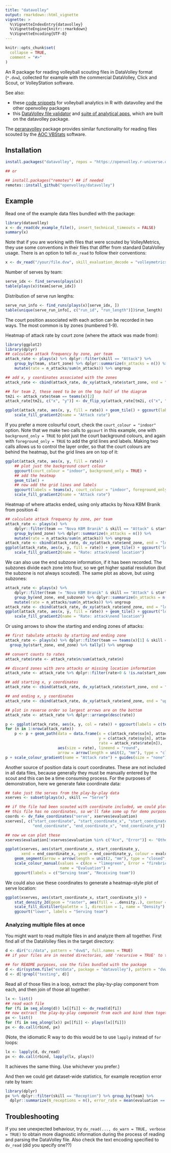```yaml
---
title: "datavolley"
output: rmarkdown::html_vignette
vignette: >
  %\VignetteIndexEntry{datavolley}
  %\VignetteEngine{knitr::rmarkdown}
  %\VignetteEncoding{UTF-8}
---
```


```r
knitr::opts_chunk$set(
  collapse = TRUE,
  comment = "#>"
)
```

An R package for reading volleyball scouting files in DataVolley format (`*.dvw`), collected for example with the commercial DataVolley, Click and Scout, or VolleyStation software.

See also:

- these [code snippets](https://openvolley.github.io/volley-analytics-snippets) for volleyball analytics in R with datavolley and the other openvolley packages
- this [DataVolley file validator](https://apps.untan.gl/dvalidate/) and [suite of analytical apps](https://apps.untan.gl/), which are built on the datavolley package.

The [peranavolley](https://github.com/openvolley/peranavolley) package provides similar functionality for reading files scouted by the [AOC VBStats](http://peranasports.com/software/vbstatshd/) software.

## Installation

```r

install.packages("datavolley", repos = "https://openvolley.r-universe.dev")

## or

## install.packages("remotes") ## if needed
remotes::install_github("openvolley/datavolley")
```

## Example

Read one of the example data files bundled with the package:
```r
library(datavolley)
x <- dv_read(dv_example_file(), insert_technical_timeouts = FALSE)
summary(x)
```

Note that if you are working with files that were scouted by VolleyMetrics, they use some conventions in their files that differ from standard DataVolley usage. There is an option to tell `dv_read` to follow their conventions:

```r
x <- dv_read("/your/file.dvw", skill_evaluation_decode = "volleymetrics")
```

Number of serves by team:

```r
serve_idx <- find_serves(plays(x))
table(plays(x)$team[serve_idx])
```

Distribution of serve run lengths:

```r
serve_run_info <- find_runs(plays(x)[serve_idx, ])
table(unique(serve_run_info[, c("run_id", "run_length")])$run_length)
```

The court position associated with each action can be recorded in two ways. The most common is by zones (numbered 1-9).

Heatmap of attack rate by court zone (where the attack was made from):

```r
library(ggplot2)
library(dplyr)
## calculate attack frequency by zone, per team
attack_rate <- plays(x) %>% dplyr::filter(skill == "Attack") %>%
    group_by(team, start_zone) %>% dplyr::summarize(n_attacks = n()) %>%
    mutate(rate = n_attacks/sum(n_attacks)) %>% ungroup

## add x, y coordinates associated with the zones
attack_rate <- cbind(attack_rate, dv_xy(attack_rate$start_zone, end = "lower"))

## for team 2, these need to be on the top half of the diagram
tm2i <- attack_rate$team == teams(x)[2]
attack_rate[tm2i, c("x", "y")] <- dv_flip_xy(attack_rate[tm2i, c("x", "y")])

ggplot(attack_rate, aes(x, y, fill = rate)) + geom_tile() + ggcourt(labels = teams(x)) +
    scale_fill_gradient2(name = "Attack rate")
```

If you prefer a more colourful court, check the `court_colour = "indoor"` option. Note that we make two calls to `ggcourt` in this example, one with `background_only = TRUE` to plot just the court background colours, and again with `foreground_only = TRUE` to add the grid lines and labels. Making two calls allows us to control the layer order, so that the court colours are behind the heatmap, but the grid lines are on top of it:

```r
ggplot(attack_rate, aes(x, y, fill = rate)) +
    ## plot just the background court colour
    ggcourt(court_colour = "indoor", background_only = TRUE) +
    ## add the heatmap
    geom_tile() +
    ## now add the grid lines and labels
    ggcourt(labels = teams(x), court_colour = "indoor", foreground_only = TRUE) +
    scale_fill_gradient2(name = "Attack rate")
```



Heatmap of where attacks ended, using only attacks by Nova KBM Branik from position 4:
```r
## calculate attack frequency by zone, per team
attack_rate <- plays(x) %>% 
    dplyr::filter(team == "Nova KBM Branik" & skill == "Attack" & start_zone == 4) %>%
    group_by(end_zone) %>% dplyr::summarize(n_attacks = n()) %>%
    mutate(rate = n_attacks/sum(n_attacks)) %>% ungroup
attack_rate <- cbind(attack_rate, dv_xy(attack_rate$end_zone, end = "lower"))
ggplot(attack_rate, aes(x, y, fill = rate)) + geom_tile() + ggcourt("lower", labels = NULL) +
    scale_fill_gradient2(name = "Rate: attack\nend location")
```

We can also use the end subzone information, if it has been recorded. The subzones divide each zone into four, so we get higher spatial resolution (but the subzone is not always scouted). The same plot as above, but using subzones:

```r
attack_rate <- plays(x) %>% 
    dplyr::filter(team != "Nova KBM Branik" & skill == "Attack" & start_zone == 4 & !is.na(end_subzone)) %>%
    group_by(end_zone, end_subzone) %>% dplyr::summarize(n_attacks = n()) %>%
    mutate(rate = n_attacks/sum(n_attacks)) %>% ungroup
attack_rate <- cbind(attack_rate, dv_xy(attack_rate$end_zone, end = "lower", subzones = attack_rate$end_subzone))
ggplot(attack_rate, aes(x, y, fill = rate)) + geom_tile() + ggcourt("lower", labels = NULL) +
    scale_fill_gradient2(name = "Rate: attack\nend location")
```


Or using arrows to show the starting and ending zones of attacks:

```r
## first tabulate attacks by starting and ending zone
attack_rate <- plays(x) %>% dplyr::filter(team == teams(x)[1] & skill == "Attack") %>%
  group_by(start_zone, end_zone) %>% tally() %>% ungroup

## convert counts to rates
attack_rate$rate <- attack_rate$n/sum(attack_rate$n)

## discard zones with zero attacks or missing location information
attack_rate <- attack_rate %>% dplyr::filter(rate>0 & !is.na(start_zone) & !is.na(end_zone))

## add starting x, y coordinates
attack_rate <- cbind(attack_rate, dv_xy(attack_rate$start_zone, end = "lower", xynames = c("sx", "sy")))

## and ending x, y coordinates
attack_rate <- cbind(attack_rate, dv_xy(attack_rate$end_zone, end = "upper", xynames = c("ex", "ey")))

## plot in reverse order so largest arrows are on the bottom
attack_rate <- attack_rate %>% dplyr::arrange(desc(rate))

p <- ggplot(attack_rate, aes(x, y, col = rate)) + ggcourt(labels = c(teams(x)[1], ""), court_colour = "indoor")
for (n in 1:nrow(attack_rate))
    p <- p + geom_path(data = data.frame(x = c(attack_rate$sx[n], attack_rate$ex[n]),
                                         y = c(attack_rate$sy[n], attack_rate$ey[n]),
                                         rate = attack_rate$rate[n]),
                       aes(size = rate), lineend = "round",
                       arrow = arrow(length = unit(2, "mm"), type = "closed", angle = 20, ends = "last"))
p + scale_colour_gradient(name = "Attack rate") + guides(size = "none")

```

Another source of position data is court coordinates. These are not included in all data files, because generally they must be manually entered by the scout and this can be a time consuming process. For the purposes of demonstration, here we generate fake coordinate data:

```r
## take just the serves from the play-by-play data
xserves <- subset(plays(x), skill == "Serve")

## if the file had been scouted with coordinate included, we could plot them directly
## this file has no coordinates, so we'll fake some up for demo purposes
coords <- dv_fake_coordinates("serve", xserves$evaluation)
xserves[, c("start_coordinate", "start_coordinate_x", "start_coordinate_y",
            "end_coordinate", "end_coordinate_x", "end_coordinate_y")] <- coords

## now we can plot these
xserves$evaluation[!xserves$evaluation %in% c("Ace", "Error")] <- "Other"

ggplot(xserves, aes(start_coordinate_x, start_coordinate_y,
       xend = end_coordinate_x, yend = end_coordinate_y, colour = evaluation)) +
    geom_segment(arrow = arrow(length = unit(2, "mm"), type = "closed", angle = 20)) +
    scale_colour_manual(values = c(Ace = "limegreen", Error = "firebrick", Other = "dodgerblue"),
                        name = "Evaluation") +
    ggcourt(labels = c("Serving team", "Receiving team"))
```

We could also use these coordinates to generate a heatmap-style plot of serve location:

```r
ggplot(xserves, aes(start_coordinate_x, start_coordinate_y)) +
    stat_density_2d(geom = "raster", aes(fill = ..density..), contour = FALSE) +
    scale_fill_distiller(palette = 1, direction = 1, name = "Density") +
    ggcourt("lower", labels = "Serving team")
```

### Analyzing multiple files at once

You might want to read multiple files in and analyze them all together. First find all of the DataVolley files in the target directory:

```r
d <- dir("c:/data", pattern = "dvw$", full.names = TRUE)
## if your files are in nested directories, add 'recursive = TRUE' to the arguments
```

```r
## for README purposes, use the files bundled with the package
d <- dir(system.file("extdata", package = "datavolley"), pattern = "dvw$", full.names = TRUE)
d <- d[!grepl("testing", d)]
```

Read all of those files in a loop, extract the play-by-play component from each, and then join of those all together:

```r
lx <- list()
## read each file
for (fi in seq_along(d)) lx[[fi]] <- dv_read(d[fi])
## now extract the play-by-play component from each and bind them together
px <- list()
for (fi in seq_along(lx)) px[[fi]] <- plays(lx[[fi]])
px <- do.call(rbind, px)
```

(Note, the idiomatic R way to do this would be to use `lapply` instead of `for` loops:
```r
lx <- lapply(d, dv_read)
px <- do.call(rbind, lapply(lx, plays))
```
It achieves the same thing. Use whichever you prefer.)

And then we could get dataset-wide statistics, for example reception error rate by team:
```r
library(dplyr)
px %>% dplyr::filter(skill == "Reception") %>% group_by(team) %>% 
  dplyr::summarize(N_receptions = n(), error_rate = mean(evaluation == "Error", na.rm = TRUE))
```


## Troubleshooting

If you see unexpected behaviour, try `dv_read(..., do_warn = TRUE, verbose = TRUE)` to obtain more diagnostic information during the process of reading and parsing the DataVolley file. Also check the text encoding specified to `dv_read` (did you specify one??)

